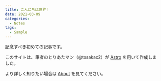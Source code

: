 ```yaml
---
title: こんにちは世界！
date: 2021-03-09
categories:
  - Notes
tags:
  - Sample
---
```


記念すべき初めての記事です。

このサイトは、筆者のとりあたマン（@tosakax2）が [Astro](https://astro.build/) を用いて作成しました。

より詳しく知りたい場合は [About](/blog/about) を見てください。
